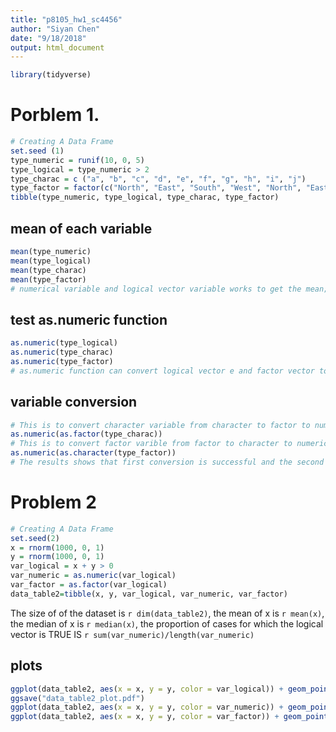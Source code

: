 ```yaml
---
title: "p8105_hw1_sc4456"
author: "Siyan Chen"
date: "9/18/2018"
output: html_document
---
```


```r
library(tidyverse)
```

# Porblem 1.  
```r
# Creating A Data Frame
set.seed (1) 
type_numeric = runif(10, 0, 5)
type_logical = type_numeric > 2
type_charac = c ("a", "b", "c", "d", "e", "f", "g", "h", "i", "j")
type_factor = factor(c("North", "East", "South", "West", "North", "East", "South", "West", "North", "East"))
tibble(type_numeric, type_logical, type_charac, type_factor)
```
## mean of each variable
```r
mean(type_numeric)
mean(type_logical)
mean(type_charac)
mean(type_factor)
# numerical variable and logical vector variable works to get the mean; character vector and factor vector does not work. Because there is no numerical meaning for character vector and factor vectos, we get NA for their mean value. 
```
## test as.numeric function 
```r
as.numeric(type_logical)
as.numeric(type_charac)
as.numeric(type_factor)
# as.numeric function can convert logical vector e and factor vector to numberic values but does not work for character vector.
```
## variable conversion 
```r
# This is to convert character variable from character to factor to numeric
as.numeric(as.factor(type_charac))
# This is to convert factor varible from factor to character to numeric
as.numeric(as.character(type_factor))
# The results shows that first conversion is successful and the second conversion is not successful 
```

# Problem 2
```r
# Creating A Data Frame
set.seed(2)
x = rnorm(1000, 0, 1)
y = rnorm(1000, 0, 1)
var_logical = x + y > 0
var_numeric = as.numeric(var_logical)
var_factor = as.factor(var_logical)
data_table2=tibble(x, y, var_logical, var_numeric, var_factor)
```
The size of of the dataset is `r dim(data_table2)`, the mean of x is `r mean(x)`, the median of x is `r median(x)`, the proportion of cases for which the logical vector is TRUE IS `r sum(var_numeric)/length(var_numeric)`

## plots
```r
ggplot(data_table2, aes(x = x, y = y, color = var_logical)) + geom_point() 
ggsave("data_table2_plot.pdf")
ggplot(data_table2, aes(x = x, y = y, color = var_numeric)) + geom_point()
ggplot(data_table2, aes(x = x, y = y, color = var_factor)) + geom_point()
```

